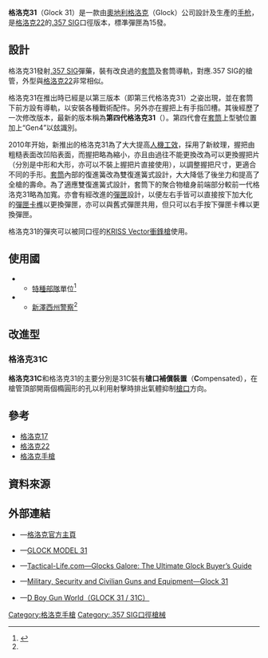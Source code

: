 {{refimprove|time=2014-05-08T02:05:16+00:00}}
{{noteTA
|G1=軍事
|G2=長度單位
|G3=Firearms
}}
{{Infobox Weapon
|name= '''格洛克31'''<ref name="specs">[http://www.glock.com/english/glock31_tech.htm Glock.com的格洛克31技術資料] {{webarchive|url=https://web.archive.org/web/20130604123513/http://www.glock.com/english/glock31_tech.htm |date=2013-06-04 }}</ref>
|image= 
|image_size= 300px
|caption= 
|origin= {{flagcountry|Austria}}<!-- [[奥地利|奥地利]] -->
|type= [[半自動手槍|半自動手槍]]
<!-- Type selection -->
|is_ranged= yes
|is_bladed= 
|is_explosive= 
|is_artillery= 
|is_vehicle=
|is_misslie= 
|is_UK= 
<!-- Service history -->
|service= 
|used_by= [[美国|美国]]
|wars= 
<!-- Production history -->
|designer= {{Link-en|格斯通·格洛克|Gaston Glock}}
|design_date= 1991年
|manufacturer= [[格洛克|格洛克]]
|unit_cost= 
|production_date= 1991年—
|number= 
|variants= '''31C'''
<!-- General specifications -->
|spec_label= 
|weight= <div class="NavFrame collapsed" style="color: black; background-color: #FFFFFF; margin: 0 auto; padding: 0 10px; text-align: left;"><div class="NavHead" style="background-color: #FFFFFF; margin: 0 auto; padding: 0 10px; font-weight:normal;"></div><div class="NavContent" style="background-color: #FFFFFF; margin: 0 auto; padding: 0 10px;">
* 第三代格洛克31：
** 空槍：740[[克|克]]／26.12[[盎司|盎司]]
** 上彈：940克／33.18盎司
* 第四代格洛克31：
** 空槍：740克／26.12盎司
** 上彈：940克／33.18盎司
* 空槍，格洛克31C：
** 空槍：733克／25.86盎司
** 上彈：933克／32.91盎司
</div>
</div>
|length= <div class="NavFrame collapsed" style="color: black; background-color: #FFFFFF; margin: 0 auto; padding: 0 10px; text-align: left;"><div class="NavHead" style="background-color: #FFFFFF; margin: 0 auto; padding: 0 10px; font-weight:normal;"></div><div class="NavContent" style="background-color: #FFFFFF; margin: 0 auto; padding: 0 10px;">
* 第三代格洛克31：204[[毫米|毫米]]／8.03[[英寸|英吋]]
* 第四代格洛克31：
** 沒有裝上握把片：202毫米／7.95英吋
** 裝上中形握把片：204毫米／8.03英吋
** 裝上大形握把片：206毫米／8.11英吋
* 格洛克31C：186毫米／7.32英吋
</div>
</div>
|part_length= 114毫米／4.48英吋
|width= 30毫米／1.18 英吋
|height= <div class="NavFrame collapsed" style="color: black; background-color: #FFFFFF; margin: 0 auto; padding: 0 10px; text-align: left;"><div class="NavHead" style="background-color: #FFFFFF; margin: 0 auto; padding: 0 10px; font-weight:normal;"></div><div class="NavContent" style="background-color: #FFFFFF; margin: 0 auto; padding: 0 10px;">
* 包括彈匣和機械瞄具：138毫米／5.43英吋
* [[槍管|槍管]]：32毫米／1.26英吋
</div>
</div>
|diameter= 
|crew= 
<!-- Ranged weapon specifications --> 
|cartridge= [[.357_SIG|.357 SIG]]
|caliber= 9毫米（.357英吋）
|barrels= 1根，[[膛線|膛線]]纏距：250毫米／9.84英吋，{{Link-en|多邊形膛線|Polygonal rifling}}，右旋
|action= <div class="NavFrame collapsed" style="color: black; background-color: #FFFFFF; margin: 0 auto; padding: 0 10px; text-align: left;"><div class="NavHead" style="background-color: #FFFFFF; margin: 0 auto; padding: 0 10px; font-weight:normal;"></div><div class="NavContent" style="background-color: #FFFFFF; margin: 0 auto; padding: 0 10px;">
* [[後座作用|槍管短行程後座作用]]
* 擊鐵平移式
* {{tsl|en|Safe action|安全機動}}
</div>
</div>
|mode= {{Link-en|半自動槍械|Semi-automatic firearm|半自動}}
|rate= 
|velocity= 
|range= 
|max_range= 
|feed= 10／15／17發[[彈匣|彈匣]]
|sights= [[機械瞄具|機械瞄具]]：前方[[照準器|準星]]及後方缺口式[[照門|照門]]<br />瞄準基線：165毫米（6.49英吋）
<!-- 火炮規格 -->
|breech= 
|recoil= 
|carriage= 
|elevation= 
|traverse= 
<!-- 刃器規格 --> 
|blade_type= 
|hilt_type= 
|sheath_type= 
|head_type= 
|haft_type= 
<!-- 爆炸物內填炸藥規格 --> 
|filling= 
|filling_weight= 
|detonation= 
|yield= 
<!-- 車輛/飛彈規格 -->
|armour= 
|primary_armament= 
|secondary_arament= 
|engine= 
|engine_power= 
|transmission= 
|payload_capacity= 
|fuel_capacity= 
|pw_ratio= 
|suspension= 
|clearance= 
|vehicle_range= 
|speed= 
|guidance= 
|steering= 
<!-- Missiles only -->
|wingspan= 
|propellant= 
|ceiling= 
|altitude= 
|depth= 
|boost= 
|accuracy= 
|launch_platform= 
|transport= 
}}

'''格洛克31'''（Glock 31）是一款由[[奧地利|奧地利]][[格洛克|格洛克]]（Glock）公司設計及生產的[[手枪|手枪]]，是[[格洛克22|格洛克22]]的[[.357_SIG|.357 SIG]]口徑版本，標凖彈匣為15發。

== 設計 ==
格洛克31發射[[.357_SIG|.357 SIG]]彈藥，裝有改良過的[[手槍套筒|套筒]]及套筒導軌，對應.357 SIG的槍管，外型與[[格洛克22|格洛克22]]非常相似。

格洛克31在推出時已經是以第三版本（即第三代格洛克31）之姿出現，並在套筒下前方設有導軌，以安裝各種戰術配件。另外亦在握把上有手指凹槽。其後經歷了一次修改版本，最新的版本稱為'''第四代格洛克31'''（{{Lang-en|4th generation Glock 31}}）。第四代會在[[手槍套筒|套筒]]上型號位置加上“Gen4”以玆識別。

2010年开始，新推出的格洛克31為了大大提高[[人因工程学|人機工效]]，採用了新紋理，握把由粗糙表面改凹陷表面，而握把略為縮小，亦且由過往不能更換改為可以更換握把片（分別是中形和大形，亦可以不裝上握把片直接使用），以調整握把尺寸，更適合不同的手形。[[套筒|套筒]]內部的復進簧改為雙復進簧式設計，大大降低了後坐力和提高了全槍的壽命。為了適應雙復進簧式設計，套筒下的聚合物槍身前端部分較前一代格洛克31略為加寬。亦會有經改進的[[彈匣|彈匣]]設計，以便左右手皆可以直接按下加大化的[[彈匣卡榫|彈匣卡榫]]以更換彈匣，亦可以與舊式彈匣共用，但只可以右手按下彈匣卡榫以更換彈匣。

格洛克31的彈夾可以被同口徑的[[KRISS_Vector衝鋒槍|KRISS Vector衝鋒槍]]使用。

== 使用國 ==
* {{flagcountry|Iran}}
** [[特種部隊|特種部隊]]單位<ref>{{Cite web |url=https://sites.google.com/site/worldinventory/wiw_middleeast/wiw_me_iran |title=存档副本 |access-date=2016-02-22 |archive-date=2016-03-12 |archive-url=https://web.archive.org/web/20160312062449/https://sites.google.com/site/worldinventory/wiw_middleeast/wiw_me_iran |dead-url=no }}</ref>
* {{flagcountry|United States}}
** [[新澤西州警察|新澤西州警察]]<ref name="specs"/>

== 改進型 ==
=== 格洛克31C ===
'''格洛克31C'''和格洛克31的主要分別是31C裝有'''槍口補償裝置'''（'''C'''ompensated），在槍管頂部開兩個橢圓形的孔以利用射擊時排出氣體抑制[[槍口|槍口]]方向。

== 參考 ==
{{Commons and category|Glock#Glock 31|格洛克31|Glock 31}}
* [[格洛克17|格洛克17]]
* [[格洛克22|格洛克22]]
* [[格洛克手槍|格洛克手槍]]

== 資料來源 ==
{{Reflist}}

== 外部連結 ==
* {{en icon}}—[https://web.archive.org/web/20070317033919/http://www.glock.com/english/ 格洛克官方主頁]
* {{en icon}}—[http://www.remtek.com/arms/glock/model/357/31/index.htm GLOCK MODEL 31] {{Wayback|url=http://www.remtek.com/arms/glock/model/357/31/index.htm |date=20210118050412 }}
* {{en icon}}—[http://www.tactical-life.com/firearms/ultimate-glocks-buyers-guide/#gbg16-g31 Tactical-Life.com—Glocks Galore: The Ultimate Glock Buyer’s Guide] {{Wayback|url=http://www.tactical-life.com/firearms/ultimate-glocks-buyers-guide/#gbg16-g31 |date=20201204233156 }}
* {{en icon}}—[http://www.militaryfactory.com/smallarms/detail.asp?smallarms_id=342 Military, Security and Civilian Guns and Equipment—Glock 31] {{Wayback|url=http://www.militaryfactory.com/smallarms/detail.asp?smallarms_id=342 |date=20210124195230 }}
* {{zh-hans icon}}—[http://pewpewpew.work/austria/glock/31/31.htm D Boy Gun World（GLOCK 31 / 31C）] {{Wayback|url=http://pewpewpew.work/austria/glock/31/31.htm |date=20200808113932 }}

{{Glock pistols}}
[[Category:格洛克手槍|Category:格洛克手槍]]
[[Category:.357_SIG口徑槍械|Category:.357 SIG口徑槍械]]